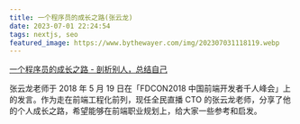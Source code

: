 ```yaml
---
title: 一个程序员的成长之路(张云龙)
date: 2023-07-01 22:24:54
tags: nextjs, seo
featured_image: https://www.bythewayer.com/img/202307031118119.webp
---
```


[一个程序员的成长之路 - 剖析别人，总结自己](https://mp.weixin.qq.com/s/zWPjfHiYxx0HH9lE99Yijw)

张云龙老师于 2018 年 5 月 19 日在「FDCON2018 中国前端开发者千人峰会」上的发言。作为走在前端工程化前列，现任全民直播 CTO 的张云龙老师，分享了他的个人成长之路，希望能够在前端职业规划上，给大家一些参考和启发。
